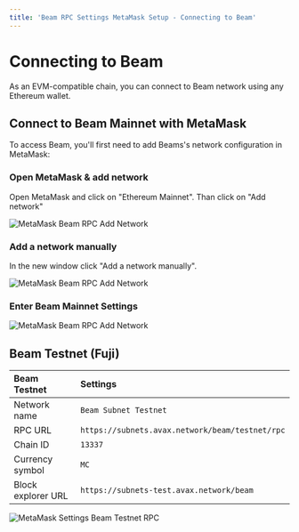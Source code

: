 ```yaml
---
title: 'Beam RPC Settings MetaMask Setup - Connecting to Beam'
---
```



# Connecting to Beam

As an EVM-compatible chain, you can connect to Beam network using any Ethereum wallet.

## Connect to Beam Mainnet with MetaMask

<Callout type="info">
  To access Beam, you'll first need to add Beams's network configuration in MetaMask:
</Callout>

<Steps>
 
### Open MetaMask & add network

Open MetaMask and click on "Ethereum Mainnet". Than click on "Add network"
 
![MetaMask Beam RPC Add Network](/metamask1.png)

 
### Add a network manually
 
In the new window click "Add a network manually".

![MetaMask Beam RPC Add Network](/metamask2.png)

### Enter Beam Mainnet Settings

![MetaMask Beam RPC Add Network](/metamask3.png)
 
</Steps>


## Beam Testnet (Fuji) 



| Beam Testnet   | Settings |
| :----- | :---- |
| Network name    |  `Beam Subnet Testnet`   |
| RPC URL | `https://subnets.avax.network/beam/testnet/rpc`  |
| Chain ID | `13337`  |
| Currency symbol | `MC`  |
| Block explorer URL| `https://subnets-test.avax.network/beam`  |

![MetaMask Settings Beam Testnet RPC](/metamask-beam-testnet.png)


